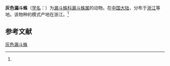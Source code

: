{{Speciesbox
| name = 灰色漏斗蛛
| status = 
| status_system = 
| image = 
| genus = Agelena
| species = poliosata
| authority = (Wang, 1991)<ref name='id13992'>{{cite web| url =http://www.bioinfo.cn/db05/BjdwSpecies.php?action=view&id=13992| title =灰色漏斗蛛| work =《中国动物物种编目数据库》| publisher =中国科学院微生物研究所| author =中国科学院动物研究所| accessdate =2009-04-28| deadurl =yes| archiveurl =https://web.archive.org/web/20160305053420/http://www.bioinfo.cn/db05/BjdwSpecies.php?action=view&id=13992| archivedate =2016-03-05}}</ref>
}}

'''灰色漏斗蛛'''（[[学名|学名]]：{{lang|la|''Agelena poliosata''}}）为[[漏斗蛛科|漏斗蛛科]][[漏斗蛛属|漏斗蛛属]]的动物。在[[中国大陆|中国大陆]]，分布于[[浙江|浙江]]等地。该物种的模式产地在浙江。<ref name='id13992'/>

== 参考文献 ==
{{reflist}}

{{Wikispecies|Agelena poliosata}}
{{Taxonbar|from=Q2143544}}

[[Category:漏斗蛛属|灰色漏斗蛛]]


{{蜘蛛小作品}}